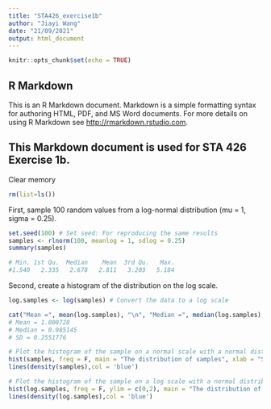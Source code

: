 ```yaml
---
title: "STA426_exercise1b"
author: "Jiayi Wang"
date: "21/09/2021"
output: html_document
---
```


```r
knitr::opts_chunk$set(echo = TRUE)
```

## R Markdown

This is an R Markdown document. Markdown is a simple formatting syntax for authoring HTML, PDF, and MS Word documents. For more details on using R Markdown see <http://rmarkdown.rstudio.com>.

This Markdown document is used for STA 426 Exercise 1b. 
-------
Clear memory
```r
rm(list=ls())
```


First, sample 100 random values from a log-normal distribution (mu = 1, sigma = 0.25).
```r
set.seed(100) # Set seed: For reproducing the same results
samples <- rlnorm(100, meanlog = 1, sdlog = 0.25)
summary(samples)

# Min. 1st Qu.  Median    Mean  3rd Qu.   Max. 
#1.540   2.335   2.678   2.811   3.203   5.184

```

Second, create a histogram of the distribution on the log scale.
```r
log.samples <- log(samples) # Convert the data to a log scale

cat("Mean =", mean(log.samples), "\n", "Median =", median(log.samples), "\n", "SD =", sd(log.samples))
# Mean = 1.000728 
# Median = 0.985145 
# SD = 0.2551776

# Plot the histogram of the sample on a normal scale with a normal distribution overlay
hist(samples, freq = F, main = "The distribution of samples", xlab = "Sample values",ylab = "Frequency")
lines(density(samples),col = 'blue')

# Plot the histogram of the sample on a log scale with a normal distribution overlay
hist(log.samples, freq = F, ylim = c(0,2), main = "The distribution of samples (log scale)", xlab = "Log-scaled values", ylab = "Frequency")
lines(density(log.samples),col = 'blue')

```


